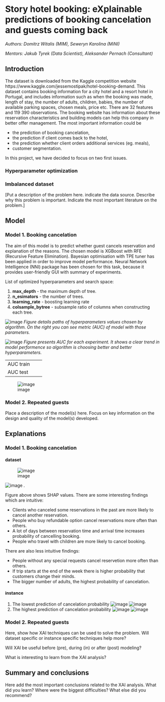 # Story hotel booking: eXplainable predictions of booking cancelation and guests coming back {#story-hotel-booking}

*Authors: Domitrz Witalis (MIM), Seweryn Karolina (MiNI)*

*Mentors: Jakub Tyrek (Data Scientist), Aleksander Pernach (Consultant)*

## Introduction 

The dataset is downloaded from the Kaggle competition website https://www.kaggle.com/jessemostipak/hotel-booking-demand.
This dataset contains booking information for a city hotel and a resort hotel in Portugal, and includes information such as when the booking was made, length of stay, the number of adults, children, babies, the number of available parking spaces, chosen meals, price etc. There are 32 features and 119 390 observations. The booking website has information about these reservation characteristics and building models can help this company in better offer management. The most important information could be 

* the prediction of booking cancelation, 
* the prediction if client comes back to the hotel,
* the prediction whether client orders additional services (eg. meals),
* customer segmentation.

In this project, we have decided to focus on two first issues.

### Hyperparameter optimization

### Imbalanced dataset

[Put a description of the problem here. indicate the data source. Describe why this problem is important. Indicate the most important literature on the problem.]

## Model 

### Model 1. Booking cancelation

The aim of this model is to predict whether guest cancels reservation and explanation of the reasons. The chosen model is XGBoost with RFE (Recursive Feature Elimination). Bayesian optimisation with TPE tuner has been applied in order to improve model performance. Neural Network Intelligence (NNI) package has been chosen for this task, because it provides user-friendly GUI with summary of experiments.

List of optimized hyperparameters and search space:

1. **max_depth** - the maximum depth of tree.
2. **n_esimators** - the number of trees.
3. **learning_rate** - boosting learning rate
4. **colsample_bytree** - subsample ratio of columns when constructing each tree.


![image](images/04-hyperparameter_optimization.png)
*Figure details paths of hyperparameters values chosen by algorithm. On the right you can see metric (AUC) of model with those parameters.*

![image](images/04-ho2.png)
*Figure presents AUC for each experiment. It shows a clear trend in model performence so algorithm is choosing better and better hyperparameters.*


|   |   |   |
|---|---|---|
|AUC train |   |   |
|AUC test   |   |   |


![image](images/04-roc_curve.png)

### Model 2. Repeated guests

Place a description of the model(s) here. Focus on key information on the design and quality of the model(s) developed.

## Explanations

### Model 1. Booking cancelation

#### dataset

![image](images/04-feature_importance.png)

![image](images/04-shap_summary_plot.png)
*.*

Figure above shows SHAP values. There are some interesting findings which are intuitive:

* Clients who canceled some reservations in  the past are more likely to cancel another reservation.
* People who buy refundable option cancel reservations more often than others.
* A lot of days between reservation time and arrival time increases probability of cancelling booking. 
* People who travel with children are more likely to cancel booking.

There are also less intuitive findings:

* People without any special requests cancel reservetion more often than others.
* If trip starts at the end of the week there is higher probability that customers change their minds.
* The bigger number of adults, the highest probability of cancelation.

#### instance

1. The lowest prediction of cancelation probability
![image](images/04-shap_min.png)
![image](images/04-min_break_down.png)
2. The highest prediction of cancelation probability
![image](images/04-shap_max.png)
![image](images/04-max_break_down.png)
   
### Model 2. Repeated guests


Here, show how XAI techniques can be used to solve the problem.
Will dataset specific or instance specific techniques help more?

Will XAI be useful before (pre), during (in) or after (post) modeling?

What is interesting to learn from the XAI analysis?


## Summary and conclusions 

Here add the most important conclusions related to the XAI analysis.
What did you learn? 
Where were the biggest difficulties?
What else did you recommend?


